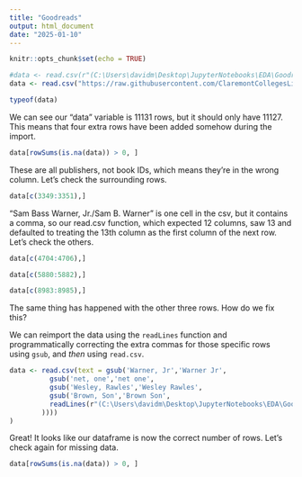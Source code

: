 ---
title: "Goodreads"
output: html_document
date: "2025-01-10"
---

```{r setup, include=FALSE}
knitr::opts_chunk$set(echo = TRUE)
```


```{r pressure, echo=FALSE}
#data <- read.csv(r"(C:\Users\davidm\Desktop\JupyterNotebooks\EDA\Goodreads_Kaggle\books.csv)")
data <- read.csv("https://raw.githubusercontent.com/ClaremontCollegesLibrary/PersnicketyPython/refs/heads/main/books.csv")

typeof(data)
```

We can see our "data" variable is 11131 rows, but it should only have 11127. This means that four extra rows have been added somehow during the import.

```{r}
data[rowSums(is.na(data)) > 0, ]
```

These are all publishers, not book IDs, which means they're in the wrong column. Let's check the surrounding rows.

```{r}
data[c(3349:3351),]
```

"Sam Bass Warner, Jr./Sam B. Warner" is one cell in the csv, but it contains a comma, so our read.csv function, which expected 12 columns, saw 13 and defaulted to treating the 13th column as the first column of the next row. Let's check the others.


```{r}
data[c(4704:4706),]
```

```{r}
data[c(5880:5882),]
```

```{r}
data[c(8983:8985),]
```


The same thing has happened with the other three rows. How do we fix this?

We can reimport the data using the `readLines` function and programmatically correcting the extra commas for those specific rows using `gsub`, and *then* using `read.csv`.

```{r}

data <- read.csv(text = gsub('Warner, Jr','Warner Jr',
          gsub('net, one','net one',
          gsub('Wesley, Rawles','Wesley Rawles',
          gsub('Brown, Son','Brown Son',
          readLines(r"(C:\Users\davidm\Desktop\JupyterNotebooks\EDA\Goodreads_Kaggle\books.csv)")
        ))))
)


```

Great! It looks like our dataframe is now the correct number of rows. Let's check again for missing data.

```{r}
data[rowSums(is.na(data)) > 0, ]
```

